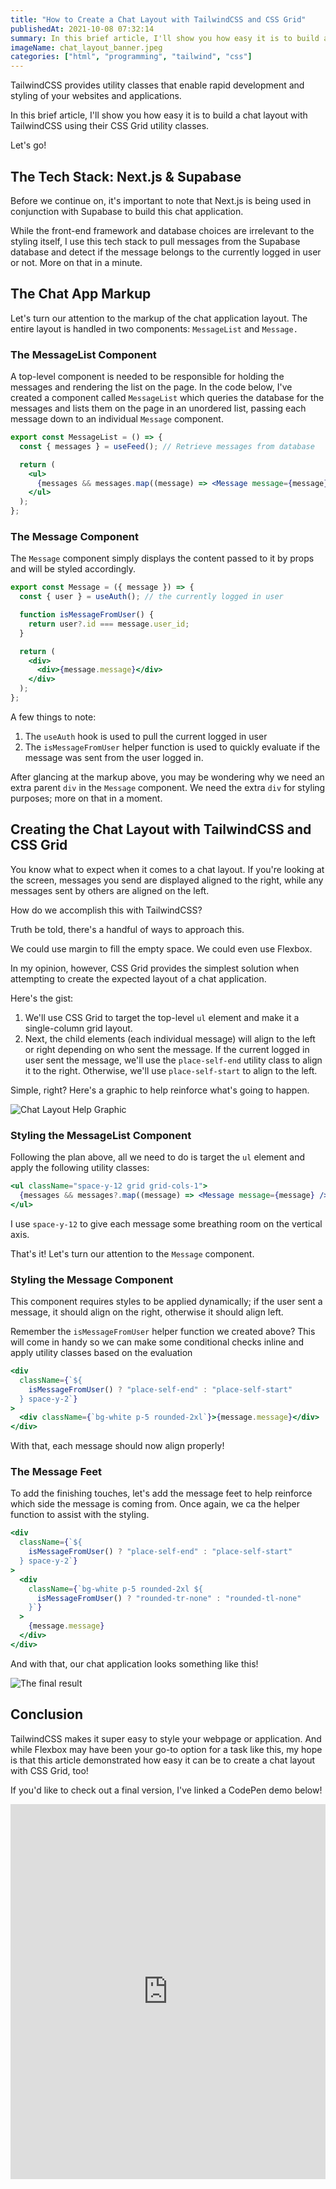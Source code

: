 ```yaml
---
title: "How to Create a Chat Layout with TailwindCSS and CSS Grid"
publishedAt: 2021-10-08 07:32:14
summary: In this brief article, I'll show you how easy it is to build a chat layout with TailwindCSS using their CSS Grid utility classes.
imageName: chat_layout_banner.jpeg
categories: ["html", "programming", "tailwind", "css"]
---
```


TailwindCSS provides utility classes that enable rapid development and styling of your websites and applications.

In this brief article, I'll show you how easy it is to build a chat layout with TailwindCSS using their CSS Grid utility classes.

Let's go!

## The Tech Stack: Next.js & Supabase

Before we continue on, it's important to note that Next.js is being used in conjunction with Supabase to build this chat application.

While the front-end framework and database choices are irrelevant to the styling itself, I use this tech stack to pull messages from the Supabase database and detect if the message belongs to the currently logged in user or not. More on that in a minute.

## The Chat App Markup

Let's turn our attention to the markup of the chat application layout. The entire layout is handled in two components: `MessageList` and `Message.`

### The MessageList Component

A top-level component is needed to be responsible for holding the messages and rendering the list on the page. In the code below, I've created a component called `MessageList` which queries the database for the messages and lists them on the page in an unordered list, passing each message down to an individual `Message` component.

```jsx
export const MessageList = () => {
  const { messages } = useFeed(); // Retrieve messages from database

  return (
    <ul>
      {messages && messages.map((message) => <Message message={message} />)}
    </ul>
  );
};
```

### The Message Component

The `Message` component simply displays the content passed to it by props and will be styled accordingly.

```jsx
export const Message = ({ message }) => {
  const { user } = useAuth(); // the currently logged in user

  function isMessageFromUser() {
    return user?.id === message.user_id;
  }

  return (
    <div>
      <div>{message.message}</div>
    </div>
  );
};
```

A few things to note:

1. The `useAuth` hook is used to pull the current logged in user
2. The `isMessageFromUser` helper function is used to quickly evaluate if the message was sent from the user logged in.

After glancing at the markup above, you may be wondering why we need an extra parent `div` in the `Message` component. We need the extra `div` for styling purposes; more on that in a moment.

## Creating the Chat Layout with TailwindCSS and CSS Grid

You know what to expect when it comes to a chat layout. If you're looking at the screen, messages you send are displayed aligned to the right, while any messages sent by others are aligned on the left.

How do we accomplish this with TailwindCSS?

Truth be told, there's a handful of ways to approach this.

We could use margin to fill the empty space. We could even use Flexbox.

In my opinion, however, CSS Grid provides the simplest solution when attempting to create the expected layout of a chat application.

Here's the gist:

1. We'll use CSS Grid to target the top-level `ul` element and make it a single-column grid layout.
2. Next, the child elements (each individual message) will align to the left or right depending on who sent the message. If the current logged in user sent the message, we'll use the `place-self-end` utility class to align it to the right. Otherwise, we'll use `place-self-start` to align to the left.

Simple, right? Here's a graphic to help reinforce what's going to happen.

![Chat Layout Help Graphic](https://cdn.hashnode.com/res/hashnode/image/upload/v1633638572414/4mlJ4n2Dk.png)

### Styling the MessageList Component

Following the plan above, all we need to do is target the `ul` element and apply the following utility classes:

```jsx
<ul className="space-y-12 grid grid-cols-1">
  {messages && messages?.map((message) => <Message message={message} />)}
</ul>
```

I use `space-y-12` to give each message some breathing room on the vertical axis.

That's it! Let's turn our attention to the `Message` component.

### Styling the Message Component

This component requires styles to be applied dynamically; if the user sent a message, it should align on the right, otherwise it should align left.

Remember the `isMessageFromUser` helper function we created above? This will come in handy so we can make some conditional checks inline and apply utility classes based on the evaluation

```jsx
<div
  className={`${
    isMessageFromUser() ? "place-self-end" : "place-self-start"
  } space-y-2`}
>
  <div className={`bg-white p-5 rounded-2xl`}>{message.message}</div>
</div>
```

With that, each message should now align properly!

### The Message Feet

To add the finishing touches, let's add the message feet to help reinforce which side the message is coming from. Once again, we ca the helper function to assist with the styling.

```jsx
<div
  className={`${
    isMessageFromUser() ? "place-self-end" : "place-self-start"
  } space-y-2`}
>
  <div
    className={`bg-white p-5 rounded-2xl ${
      isMessageFromUser() ? "rounded-tr-none" : "rounded-tl-none"
    }`}
  >
    {message.message}
  </div>
</div>
```

And with that, our chat application looks something like this!

![The final result](https://cdn.hashnode.com/res/hashnode/image/upload/v1633638618984/4_5CtAhQk.png)

## Conclusion

TailwindCSS makes it super easy to style your webpage or application. And while Flexbox may have been your go-to option for a task like this, my hope is that this article demonstrated how easy it can be to create a chat layout with CSS Grid, too!

If you'd like to check out a final version, I've linked a CodePen demo below!

<iframe
  height="600"
  style="width: 100%;"
  scrolling="no"
  title="Chat Layout with TailwindCSS &amp; CSS Grid"
  src="https://codepen.io/braydoncoyer/embed/preview/xxLKwYw?default-tab=result"
  frameborder="no"
  loading="lazy"
  allowtransparency="true"
  allowfullscreen="true"
>
  See the Pen{" "}
  <a href="https://codepen.io/braydoncoyer/pen/xxLKwYw">
    Chat Layout with TailwindCSS &amp; CSS Grid
  </a>{" "}
  by Braydon Coyer (<a href="https://codepen.io/braydoncoyer">@braydoncoyer</a>)
  on <a href="https://codepen.io">CodePen</a>.
</iframe>
